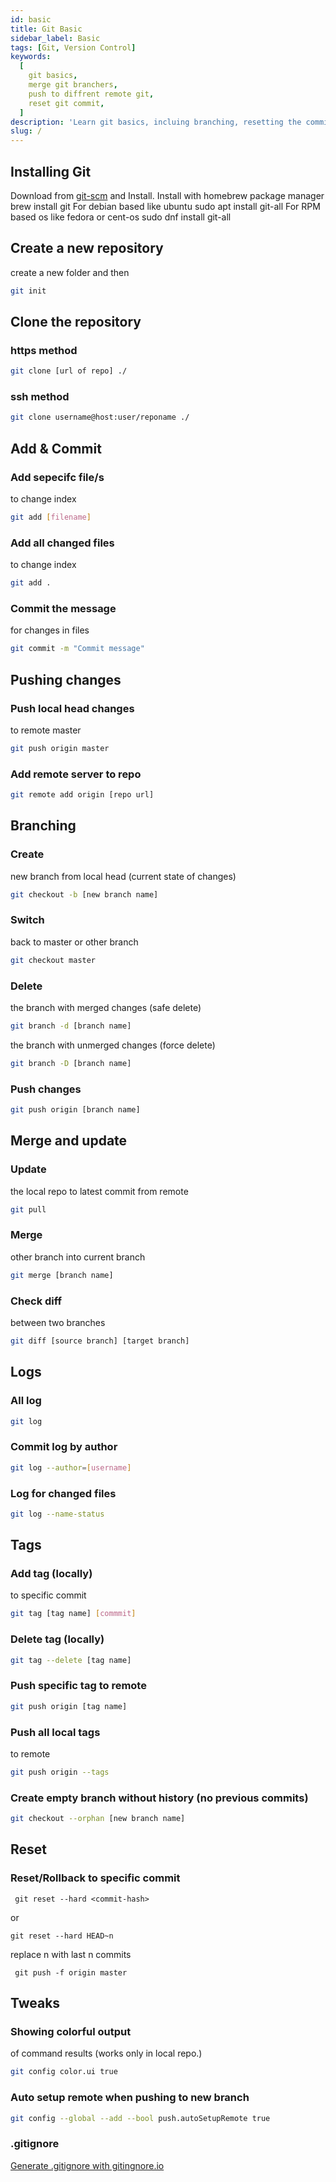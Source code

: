 ```yaml
---
id: basic
title: Git Basic
sidebar_label: Basic
tags: [Git, Version Control]
keywords:
  [
    git basics,
    merge git branchers,
    push to diffrent remote git,
    reset git commit,
  ]
description: 'Learn git basics, incluing branching, resetting the commits, checking status of uncomited changes, merging branches etc.'
slug: /
---
```



## Installing Git

<Tabs groupId="operating-systems">
  <TabItem value="win" label="Windows">
    Download from <a href="https://git-scm.com/download/win">git-scm</a> and Install.
  </TabItem>
  <TabItem value="mac" label="Mac">
    Install with homebrew package manager
    <CodeBlock language="bash">brew install git</CodeBlock>
  </TabItem>
  <TabItem value="linux" label="Linux">
    For debian based like ubuntu
    <CodeBlock language="bash">sudo apt install git-all</CodeBlock>
  </TabItem>
  <TabItem value="rpm" label="RPM based">
    For RPM based os like fedora or cent-os
    <CodeBlock language="bash">sudo dnf install git-all</CodeBlock>
  </TabItem>
</Tabs>

## Create a new repository

create a new folder and then

```bash
git init
```

## Clone the repository

### https method

```bash
git clone [url of repo] ./
```

### ssh method

```bash
git clone username@host:user/reponame ./
```

## Add & Commit

### Add sepecifc file/s

to change index

```bash
git add [filename]
```

### Add all changed files

to change index

```bash
git add .
```

### Commit the message

for changes in files

```bash
git commit -m "Commit message"
```

## Pushing changes

### Push local head changes

to remote master

```bash
git push origin master
```

### Add remote server to repo

```bash
git remote add origin [repo url]
```

## Branching

### Create

new branch from local head (current state of changes)

```bash
git checkout -b [new branch name]
```

### Switch

back to master or other branch

```bash
git checkout master
```

### Delete

the branch with merged changes (safe delete)

```bash
git branch -d [branch name]
```

the branch with unmerged changes (force delete)

```bash
git branch -D [branch name]
```

### Push changes

```bash
git push origin [branch name]
```


## Merge and update

### Update

the local repo to latest commit from remote

```bash
git pull
```

### Merge

other branch into current branch

```bash
git merge [branch name]
```

### Check diff

between two branches

```bash
git diff [source branch] [target branch]
```

## Logs

### All log

```bash
git log
```

### Commit log by author

```bash
git log --author=[username]
```

### Log for changed files

```bash
git log --name-status
```

## Tags

### Add tag (locally)

to specific commit

```bash
git tag [tag name] [commmit]
```

### Delete tag (locally)

```bash
git tag --delete [tag name]
```

### Push specific tag to remote

```bash
git push origin [tag name]
```

### Push all local tags

to remote

```bash
git push origin --tags
```

### Create empty branch without history (no previous commits)

```bash
git checkout --orphan [new branch name]
```

## Reset

### Reset/Rollback to specific commit

```
 git reset --hard <commit-hash>
```

or

```
git reset --hard HEAD~n
```

replace n with last n commits

```
 git push -f origin master
```

## Tweaks

### Showing colorful output

of command results (works only in local repo.)

```bash
git config color.ui true
```

### Auto setup remote when pushing to new branch

```bash
git config --global --add --bool push.autoSetupRemote true
```

### .gitignore

[Generate .gitignore with gitingnore.io](http://gitignore.io/)
